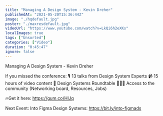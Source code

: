 ```yaml
---
title: "Managing A Design System - Kevin Dreher"
publishedAt: "2021-05-20T15:36:44Z"
image: "./hqdefault.jpg"
poster: "./maxresdefault.jpg"
videoUrl: "https://www.youtube.com/watch?v=LkQi6h2eXKs"
localImages: true
tags: ["Unsorted"]
categories: ["Video"]
duration: "0:45:47"
ignore: false
---
```


Managing A Design System - Kevin Dreher

If you missed the conference:
🎙 13 talks from Design System Experts
📹 15 hours of video content
🎨 Design Systems Roundtable
🧑🏼‍💻 Access to the community (Networking board, Resources, Jobs)

🔥Get it here: https://gum.co/HlJq​

Next Event: Into Figma Design Systems:
https://bit.ly/into-figmads
